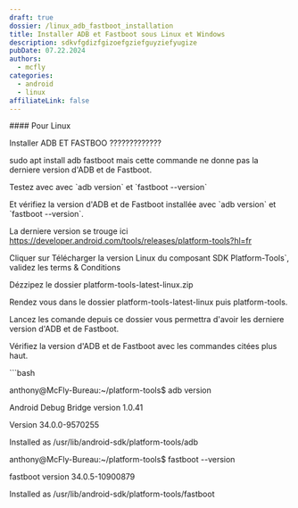 ```yaml
---
draft: true
dossier: /linux_adb_fastboot_installation
title: Installer ADB et Fastboot sous Linux et Windows
description: sdkvfgdizfgizoefgziefguyziefyugize
pubDate: 07.22.2024
authors:
  - mcfly
categories:
  - android
  - linux
affiliateLink: false
---
```

\#### Pour Linux





Installer ADB ET FASTBOO ?????????????



sudo apt install adb fastboot mais cette commande ne donne pas la derniere version d'ADB et de Fastboot.



Testez avec avec \`adb version\` et \`fastboot --version\`





Et vérifiez la version d'ADB et de Fastboot installée avec \`adb version\` et \`fastboot --version\`.



La derniere version se trouge ici https://developer.android.com/tools/releases/platform-tools?hl=fr



Cliquer sur Télécharger la version Linux du composant SDK Platform-Tools`, validez les terms & Conditions

Dézzipez le dossier platform-tools-latest-linux.zip

Rendez vous dans le dossier platform-tools-latest-linux puis platform-tools.

Lancez les comande depuis ce dossier vous permettra d'avoir les derniere version d'ADB et de Fastboot.



Vérifiez la version d'ADB et de Fastboot avec les commandes citées plus haut.

\`\``bash

anthony@McFly-Bureau:~/platform-tools$ adb version

Android Debug Bridge version 1.0.41

Version 34.0.0-9570255

Installed as /usr/lib/android-sdk/platform-tools/adb





anthony@McFly-Bureau:~/platform-tools$ fastboot --version

fastboot version 34.0.5-10900879

Installed as /usr/lib/android-sdk/platform-tools/fastboot
